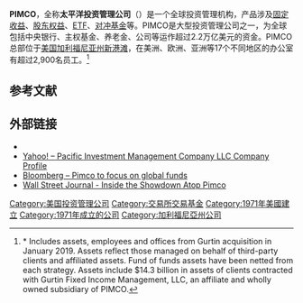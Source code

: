 {{Infobox company 
|name            = 太平洋投资管理公司
|logo            = [[Image:PIMCO_Logo.svg|220px]] 
|foundation      = 1971年
|location= {{美國}}[[加利福尼亚州|加利福尼亚州]][[新港滩|新港滩]]
|homepage        = {{URL|https://www.pimco.com}}
}}
'''PIMCO'''，全称'''太平洋投资管理公司'''（{{lang-en|Pacific Investment Management Company, LLC}}）是一个全球投资管理机构，产品涉及[[固定收益|固定收益]]、[[股东权益|股东权益]]、[[交易型开放式指数基金|ETF]]、[[对冲基金|对冲基金]]等。PIMCO是大型投资管理公司之一，为全球包括中央银行、主权基金、养老金、公司等运作超过2.2万亿美元的资金。PIMCO总部位于[[美国|美国]][[加利福尼亚州|加利福尼亚州]][[新港滩|新港滩]]，在美洲、欧洲、亚洲等17个不同地区的办公室有超过2,900名员工。<ref>* Includes assets, employees and offices from Gurtin acquisition in January 2019. Assets reflect those managed on behalf of third-party clients and affiliated assets. Fund of funds assets have been netted from each strategy. Assets include $14.3 billion in assets of clients contracted with Gurtin Fixed Income Management, LLC, an affiliate and wholly owned subsidiary of PIMCO.</ref>

== 参考文献 ==
{{Reflist}}

== 外部链接 ==
{{commonscatinline}}
*{{official|https://www.pimco.com}}
*[http://biz.yahoo.com/ic/41/41978.html Yahoo! – Pacific Investment Management Company LLC Company Profile] {{Wayback|url=http://biz.yahoo.com/ic/41/41978.html |date=20150113073300 }}
*[https://www.bloomberg.com/apps/news?pid=20603037&sid=aCobIVlnyzsY Bloomberg – Pimco to focus on global funds]
*[https://online.wsj.com/articles/SB10001424052702303636404579393131430361274 Wall Street Journal - Inside the Showdown Atop Pimco] {{Wayback|url=https://online.wsj.com/articles/SB10001424052702303636404579393131430361274 |date=20140310130148 }}

{{Authority control}}

[[Category:美国投资管理公司|Category:美国投资管理公司]]
[[Category:交易所交易基金|Category:交易所交易基金]]
[[Category:1971年美國建立|Category:1971年美國建立]]
[[Category:1971年成立的公司|Category:1971年成立的公司]]
[[Category:加利福尼亞州公司|Category:加利福尼亞州公司]]

{{美國公司小作品}}